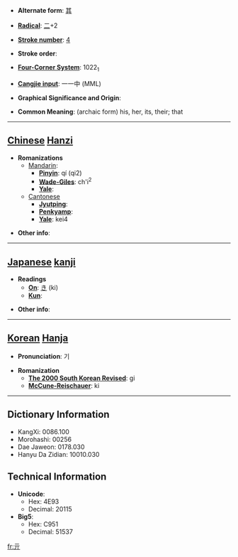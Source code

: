 * '''Alternate form''': [[其]]

* '''[[Wiktionary:Chinese radical index| Radical]]''': [[Wiktionary:Chinese radical index 二|二]]+2

* '''[[Wiktionary:Chinese total strokes index|Stroke number]]''': [[Wiktionary:Chinese total strokes index 4|4]]

* '''Stroke order''': 

* '''[[Wiktionary:Chinese four corner index|Four-Corner System]]''': 1022<sub>1</sub>

* '''[[Wiktionary:Chinese Cangjie index|Cangjie input]]''': 一一中 (MML)

* '''Graphical Significance and Origin''': 

* '''Common Meaning''': (archaic form) his, her, its, their; that

----

== [[Chinese]] [[Hanzi]] ==

* '''Romanizations'''
** [[Mandarin]]:
*** '''[[Pinyin]]''': qí (qi2)
*** '''[[Wade-Giles]]''': ch'i<sup>2</sup>
*** '''[[Yale]]''': 
**[[Cantonese]]
***'''[[Jyutping]]''':
***'''[[Penkyamp]]''': 
***'''[[Yale]]''': kei4

* '''Other info''': 

----

== [[Japanese]] [[kanji]] ==

* '''Readings'''
** '''[[On]]''': [[き]] (ki)
** '''[[Kun]]''': 

* '''Other info''':  

----

== [[Korean]] [[Hanja]] ==

* '''Pronunciation''': 기

* '''Romanization'''
** '''[[The 2000 South Korean Revised Romanization|The 2000 South Korean Revised]]''': gi
** '''[[McCune-Reischauer]]''': ki

----

== Dictionary Information ==

* KangXi: 0086.100
* Morohashi: 00256
* Dae Jaweon: 0178.030
* Hanyu Da Zidian: 10010.030

== Technical Information ==

* '''Unicode''':
** Hex: 4E93
** Decimal: 20115
* '''Big5''':
** Hex: C951
** Decimal: 51537

[[fr:亓]]